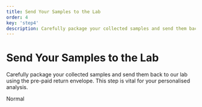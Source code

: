 ```yaml
---
title: Send Your Samples to the Lab
order: 4
key: 'step4'
description: Carefully package your collected samples and send them back to our lab using the pre-paid return envelope. This step is vital for your personalised analysis.
---
```


# Send Your Samples to the Lab

Carefully package your collected samples and send them back to our lab using the pre-paid return envelope. This step is vital for your personalised analysis.

<userStyle>Normal</userStyle>
